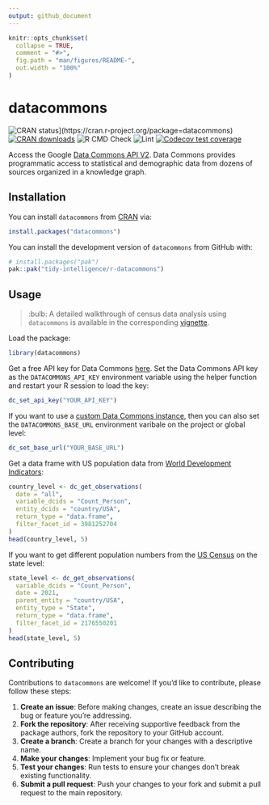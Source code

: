 ```yaml
---
output: github_document
---
```


<!-- README.md is generated from README.Rmd. Please edit that file -->

```r
knitr::opts_chunk$set(
  collapse = TRUE,
  comment = "#>",
  fig.path = "man/figures/README-",
  out.width = "100%"
)
```

# datacommons

<!-- badges: start -->
![CRAN
status](https://www.r-pkg.org/badges/version/datacommons)](https://cran.r-project.org/package=datacommons)
[![CRAN
downloads](https://cranlogs.r-pkg.org/badges/datacommons)](https://cran.r-project.org/package=datacommons)
![R CMD Check](https://github.com/tidy-intelligence/r-datacommons/actions/workflows/R-CMD-check.yaml/badge.svg)
![Lint](https://github.com/tidy-intelligence/r-datacommons/actions/workflows/lint.yaml/badge.svg)
[![Codecov test coverage](https://codecov.io/gh/tidy-intelligence/r-datacommons/graph/badge.svg)](https://app.codecov.io/gh/tidy-intelligence/r-datacommons)
<!-- badges: end -->

Access the Google [Data Commons API V2](https://docs.datacommons.org/api/rest/v2/). Data Commons provides programmatic access to statistical and demographic data from dozens of sources organized in a knowledge graph. 

## Installation

You can install `datacommons` from [CRAN](https://CRAN.R-project.org/package=datacommons) via:

```r
install.packages("datacommons")
``` 

You can install the development version of `datacommons` from GitHub with:

```r
# install.packages("pak")
pak::pak("tidy-intelligence/r-datacommons")
```

## Usage

> :bulb: A detailed walkthrough of census data analysis using `datacommons` is available in the corresponding [vignette](https://tidy-intelligence.github.io/r-datacommons/articles/analyzing-census-data.html).

Load the package:

```r
library(datacommons)
```

Get a free API key for Data Commons [here](https://docs.datacommons.org/api/#obtain-an-api-key). Set the Data Commons API key as the `DATACOMMONS_API_KEY` environment variable using the helper function and restart your R session to load the key:

```r
dc_set_api_key("YOUR_API_KEY")
```

If you want to use a [custom Data Commons instance](https://docs.datacommons.org/api/rest/v2/#base-url-for-custom-instances), then you can also set the `DATACOMMONS_BASE_URL` environment varibale on the project or global level:

```r
dc_set_base_url("YOUR_BASE_URL")
```

Get a data frame with US population data from [World Development Indicators](https://datacommons.org/browser/dc/base/WorldDevelopmentIndicators):

```r
country_level <- dc_get_observations(
  date = "all",
  variable_dcids = "Count_Person",
  entity_dcids = "country/USA",
  return_type = "data.frame",
  filter_facet_id = 3981252704
)
head(country_level, 5)
```

If you want to get different population numbers from the [US Census](https://datacommons.org/browser/dc/base/USCensusPEP_Annual_Population) on the state level:

```r
state_level <- dc_get_observations(
  variable_dcids = "Count_Person",
  date = 2021,
  parent_entity = "country/USA",
  entity_type = "State",
  return_type = "data.frame",
  filter_facet_id = 2176550201
)
head(state_level, 5)
```



## Contributing

Contributions to `datacommons` are welcome! If you'd like to contribute, please follow these steps:

1. **Create an issue**: Before making changes, create an issue describing the bug or feature you're addressing.
2. **Fork the repository**: After receiving supportive feedback from the package authors, fork the repository to your GitHub account.
3. **Create a branch**: Create a branch for your changes with a descriptive name.
4. **Make your changes**: Implement your bug fix or feature.
5. **Test your changes**: Run tests to ensure your changes don't break existing functionality.
6. **Submit a pull request**: Push your changes to your fork and submit a pull request to the main repository.

